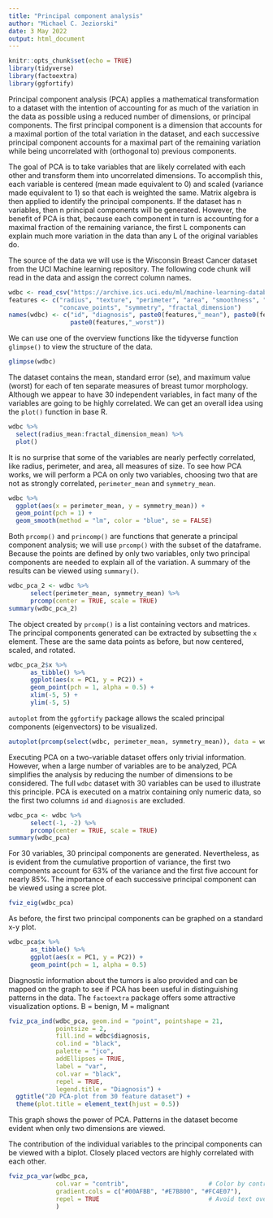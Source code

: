 ```yaml
---
title: "Principal component analysis"
author: "Michael C. Jeziorski"
date: 3 May 2022
output: html_document
---
```


```r
knitr::opts_chunk$set(echo = TRUE)
library(tidyverse)
library(factoextra)
library(ggfortify)
```

Principal component analysis (PCA) applies a mathematical transformation to a dataset with the intention of accounting for as much of the variation in the data as possible using a reduced number of dimensions, or principal components.  The first principal component is a dimension that accounts for a maximal portion of the total variation in the dataset, and each successive principal component accounts for a maximal part of the remaining variation while being uncorrelated with (orthogonal to) previous components.  

The goal of PCA is to take variables that are likely correlated with each other and transform them into uncorrelated dimensions.  To accomplish this, each variable is centered (mean made equivalent to 0) and scaled (variance made equivalent to 1) so that each is weighted the same.  Matrix algebra is then applied to identify the principal components.  If the dataset has n variables, then n principal components will be generated.  However, the benefit of PCA is that, because each component in turn is accounting for a maximal fraction of the remaining variance, the first L components can explain much more variation in the data than any L of the original variables do.  

The source of the data we will use is the Wisconsin Breast Cancer dataset from the UCI Machine learning repository.  The following code chunk will read in the data and assign the correct column names.  

```r
wdbc <- read_csv("https://archive.ics.uci.edu/ml/machine-learning-databases/breast-cancer-wisconsin/wdbc.data", col_names = FALSE)
features <- c("radius", "texture", "perimeter", "area", "smoothness", "compactness", "concavity",
              "concave_points", "symmetry", "fractal_dimension")
names(wdbc) <- c("id", "diagnosis", paste0(features,"_mean"), paste0(features,"_se"),
                 paste0(features,"_worst"))
```

We can use one of the overview functions like the tidyverse function `glimpse()` to view the structure of the data.  

```r
glimpse(wdbc)
```

The dataset contains the mean, standard error (se), and maximum value (worst) for each of ten separate measures of breast tumor morphology.  Although we appear to have 30 independent variables, in fact many of the variables are going to be highly correlated.  We can get an overall idea using the `plot()` function in base R.  

```r
wdbc %>%
  select(radius_mean:fractal_dimension_mean) %>%
  plot()
```

It is no surprise that some of the variables are nearly perfectly correlated, like radius, perimeter, and area, all measures of size.  To see how PCA works, we will perform a PCA on only two variables, choosing two that are not as strongly correlated, `perimeter_mean` and `symmetry_mean`.  

```r
wdbc %>%
  ggplot(aes(x = perimeter_mean, y = symmetry_mean)) +
  geom_point(pch = 1) +
  geom_smooth(method = "lm", color = "blue", se = FALSE)
```

Both `prcomp()` and `princomp()` are functions that generate a principal component analysis; we will use `prcomp()` with the subset of the dataframe.  Because the points are defined by only two variables, only two principal components are needed to explain all of the variation.  A summary of the results can be viewed using `summary()`.  

```r
wdbc_pca_2 <- wdbc %>%
      select(perimeter_mean, symmetry_mean) %>%
      prcomp(center = TRUE, scale = TRUE)
summary(wdbc_pca_2)
```
The object created by `prcomp()` is a list containing vectors and matrices.  The principal components generated can be extracted by subsetting the `x` element.  These are the same data points as before, but now centered, scaled, and rotated.  

```r
wdbc_pca_2$x %>% 
      as_tibble() %>%
      ggplot(aes(x = PC1, y = PC2)) +
      geom_point(pch = 1, alpha = 0.5) +
      xlim(-5, 5) +
      ylim(-5, 5)
```

`autoplot` from the `ggfortify` package allows the scaled principal components (eigenvectors) to be visualized.  
```r
autoplot(prcomp(select(wdbc, perimeter_mean, symmetry_mean)), data = wdbc, loadings = TRUE)
```

Executing PCA on a two-variable dataset offers only trivial information.  However, when a large number of variables are to be analyzed, PCA simplifies the analysis by reducing the number of dimensions to be considered.  The full `wdbc` dataset with 30 variables can be used to illustrate this principle.  PCA is executed on a matrix containing only numeric data, so the first two columns `id` and `diagnosis` are excluded.  

```r
wdbc_pca <- wdbc %>%
      select(-1, -2) %>%
      prcomp(center = TRUE, scale = TRUE)
summary(wdbc_pca)
```

For 30 variables, 30 principal components are generated.  Nevertheless, as is evident from the cumulative proportion of variance, the first two components account for 63% of the variance and the first five account for nearly 85%.  The importance of each successive principal component can be viewed using a scree plot.  

```r
fviz_eig(wdbc_pca)
```

As before, the first two principal components can be graphed on a standard x-y plot.  

```r
wdbc_pca$x %>% 
      as_tibble() %>%
      ggplot(aes(x = PC1, y = PC2)) +
      geom_point(pch = 1, alpha = 0.5)
```

Diagnostic information about the tumors is also provided and can be mapped on the graph to see if PCA has been useful in distinguishing patterns in the data.  The `factoextra` package offers some attractive visualization options.  B = benign, M = malignant  

```r
fviz_pca_ind(wdbc_pca, geom.ind = "point", pointshape = 21, 
             pointsize = 2, 
             fill.ind = wdbc$diagnosis, 
             col.ind = "black", 
             palette = "jco", 
             addEllipses = TRUE,
             label = "var",
             col.var = "black",
             repel = TRUE,
             legend.title = "Diagnosis") +
  ggtitle("2D PCA-plot from 30 feature dataset") +
  theme(plot.title = element_text(hjust = 0.5))
```

This graph shows the power of PCA.  Patterns in the dataset become evident when only two dimensions are viewed.  

The contribution of the individual variables to the principal components can be viewed with a biplot.  Closely placed vectors are highly correlated with each other.  

```r
fviz_pca_var(wdbc_pca,
             col.var = "contrib",                      # Color by contributions to the PC
             gradient.cols = c("#00AFBB", "#E7B800", "#FC4E07"),
             repel = TRUE                              # Avoid text overlapping
             )
```


